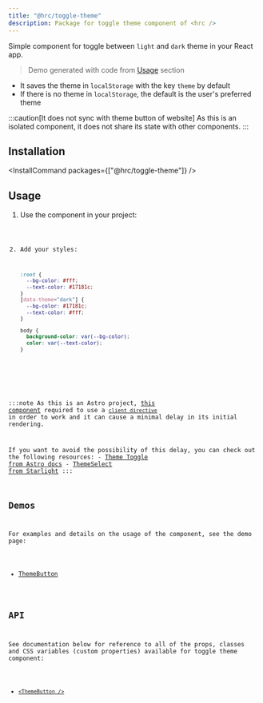 ```yaml
---
title: "@hrc/toggle-theme"
description: Package for toggle theme component of <hrc />
---
```



Simple component for toggle between `light` and `dark` theme in your React app.

<Demo>
  <PackageDemo client:only="react" />
</Demo>

> Demo generated with code from [Usage](#usage) section

- It saves the theme in `localStorage` with the key `theme` by default
- If there is no theme in `localStorage`, the default is the user's preferred
  theme

:::caution[It does not sync with theme button of website]
As this is an isolated component, it does not share its state with other
components.
:::

## Installation

<InstallCommand packages={["@hrc/toggle-theme"]} />

## Usage

<Steps>

1. Use the component in your project:

   <Code code={demoCode} lang="jsx" />

2. Add your styles:

   ```css
   :root {
     --bg-color: #fff;
     --text-color: #17181c;
   }
   [data-theme="dark"] {
     --bg-color: #17181c;
     --text-color: #fff;
   }

   body {
     background-color: var(--bg-color);
     color: var(--text-color);
   }
   ```

</Steps>

:::note
  As this is an Astro project, [this component](https://github.com/Hdoc1509/hrc/blob/master/website/src/components/ThemeSelect.astro)
  required to use a [`client directive`](https://docs.astro.build/en/reference/directives-reference/)
  in order to work and it can cause a minimal delay in its initial rendering.

  If you want to avoid the possibility of this delay, you can check out the
  following resources:
    - [Theme Toggle from Astro docs](https://docs.astro.build/en/tutorial/6-islands/2/)
    - [ThemeSelect from Starlight](https://starlight.astro.build/reference/overrides/#themeselect)
:::

## Demos

For examples and details on the usage of the component, see the demo page:

- [ThemeButton](/hrc/components/theme-button)

## API

See documentation below for reference to all of the props, classes and CSS
variables (custom properties) available for toggle theme component:

- [`<ThemeButton />`](/hrc/api/theme-button)

